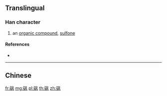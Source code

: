 {{character info/new}}
{{also|碸}}
==Translingual==

===Han character===
{{Han char|rn=112|rad=石|as=04|sn=9|four=|canj=MRHNK}}
# an [[organic compound]], [[sulfone]]

====References====
* {{Han ref|kx=0828.241|hdz=42421.050|uh=781C|ud=30748}}

----

==Chinese==
{{zh-see|碸}}

[[fr:砜]]
[[mg:砜]]
[[pl:砜]]
[[th:砜]]
[[zh:砜]]